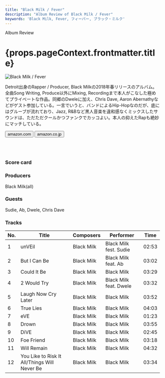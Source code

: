```yaml
---
title: "Black Milk / Fever"
description: "Album Review of Black Milk / Fever"
keywords: 'Black Milk, Fever, フィーバー, ブラック・ミルク'
---
```




<p className="largeP">Album Review</p>
<h1 className="h1--no--margin">{props.pageContext.frontmatter.title}</h1>

<Row  className="image-card-group">
	<Column colMd={"4"} colLg={"4"} noGutterMdLeft="">
       <ImageCard>

![Black Milk / Fever](../../images/cd/blackmilk1L.jpg) 

</ImageCard>
	</Column>
	<Column colMd={"4"} colLg={"8"} noGutterMdLeft="">
	<p>
	Detroit出身のRapper / Producer, Black Milkの2018年春リリースのアルバム。全曲Song Writing, Produce以外にMixing, Recordingまで本人がこなした極めてプライべートな作品。同郷のDweleに加え、Chris Dave, Aaron Abernathyなどがゲスト参加している。一言でいうと、バンドによるHip-Hopなのだが、底にはグルーブが流れており、Jazz, R&Bなど黒人音楽を違和感なくミックスしたサウンドは、ただただクールかつファンクでカッコよい。本人の抑えたRapも絶妙にマッチしている。
	</p>
	<div>
	  <Button href="https://amzn.to/2DqYm83" kind="primary" size="small" renderIcon={ArrowUpRight24}>
      amazon.com
      </Button>
      <Button href="https://amzn.to/326XqQi" kind="secondary" size="small" renderIcon={ArrowUpRight24}>
      amazon.co.jp
      </Button>
	</div>
	<a href="https://geo.music.apple.com/us/album/fever/1421559516?mt=1&app=music&ls=1&at=11lcug" style="display:inline-block;overflow:hidden;background:url(https://linkmaker.itunes.apple.com/ja-jp/lockup.svg?releaseDate=2018-02-23T00:00:00Z&kind=album&bubble=apple_music&style=mono-black) no-repeat;width:180px;height:45px;"></a>
	<a href="https://geo.music.apple.com/us/album/fever/1421559516?app=itunes&at=11lcug" style="display:inline-block;overflow:hidden;background:url(https://linkmaker.itunes.apple.com/ja-jp/badge-lrg.svg?releaseDate=2018-02-23T00:00:00Z&kind=album&bubble=itunes_music) no-repeat;width:140px;height:45px;"></a>
	</Column>
</Row>
<Row >
	<Column colMd={"4"} colLg={"4"} noGutterMdLeft="">
<div>
    <h3>Score card</h3>
	<SliderJS1 value="2" />
    <SliderJS2 value="1" />
	<SliderJS3 value="1" />
    <SliderJS4 value="9" />
</div>
</Column>
<Column colMd={"4"} colLg={"8"} noGutterMdLeft="">
<div>
<h3>Producers</h3>
<p>
Black Milk(all)
</p>
<h3>Guests</h3>
<p>
Sudie, Ab, Dwele, Chris Dave
</p>
</div>
</Column>
</Row>

<h3>Tracks</h3>

| No. |	 Title                                       |	Composers |	 Performer             | Time  |
| --- |	-------------------------------------------- | ---------- | ---------------------- | ----- |
| 1	  |	unVEil                                       | Black Milk |	Black Milk fest. Sudie | 02:53 |
| 2	  |	But I Can Be                                 | Black Milk |	Black Milk feat. Ab    | 03:02 |
| 3	  |	Could It Be                                  | Black Milk |	Black Milk             | 03:29 |
| 4	  |	2 Would Try                                  | Black Milk |	Black Milk feat. Dwele | 03:32 |
| 5	  |	Laugh Now Cry Later                          | Black Milk |	Black Milk             | 03:52 |
| 6	  |	True Lies                                    | Black Milk |	Black Milk             | 04:03 |
| 7	  |	eVE                                          | Black Milk |	Black Milk             | 01:23 |
| 8	  |	Drown                                        | Black Milk |	Black Milk             | 03:55 |
| 9	  |	DiVE                                         | Black Milk |	Black Milk             | 02:45 |
| 10  |	Foe Friend                                   | Black Milk |	Black Milk             | 03:18 |
| 11  |	Will Remain                                  | Black Milk |	Black Milk             | 04:32 |
| 12  |	You Like to Risk It All/Things Will Never Be | Black Milk |	Black Milk             | 03:34 |
